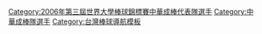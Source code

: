 {{Navbox
|bodyclass=hlist

| name  = 2006年第三屆世界大學棒球錦標賽中華成棒代表隊
| title = [[2006年世界大學棒球錦標賽|<span style="color:white;">2006年第三屆世界大學棒球錦標賽</span>]][[中華成棒隊|<span style="color:white;">中華成棒代表隊</span>]]
| titlestyle = background:navy; color:red;
| groupstyle = background:navy; color:#FFFFFF;
|group1=總教練
|list1 =  
*[[葉志仙]]
|group2=教練
|list2 =  
*[[龔榮堂]]
*[[林琨瀚]]
*[[郭李建夫]]
|group3= 投手
|list3 =  
*[[鄭崴壬]]
*[[唐嘉駿]]
*[[李振昌]]
*[[林家瑋]]
*[[王鏡銘]]
*[[增菘瑋]]
*[[羅嘉仁]]
*[[陳建輔]]
*[[林克謙 ]]
|group4= 捕手
|list4 =  
*[[李義偉]]
*[[楊冠毅]]
*[[林泓育]]
|group5= 內野手
|list5 =  
*[[沈福仁]]
*[[王勝偉]]
*[[林瀚]]
*[[林志祥]]
*[[楊先賢]]
|group6= 外野手
|list6 =  
*[[林根緯]]
*[[鍾承佑]]
*[[詹智堯]]
*[[吳家輝]]
*[[郭俊佑]]
}}

<includeonly>[[Category:2006年第三屆世界大學棒球錦標賽中華成棒代表隊選手]][[Category:中華成棒隊選手]]</includeonly><noinclude>[[Category:台灣棒球導航模板]]</noinclude>